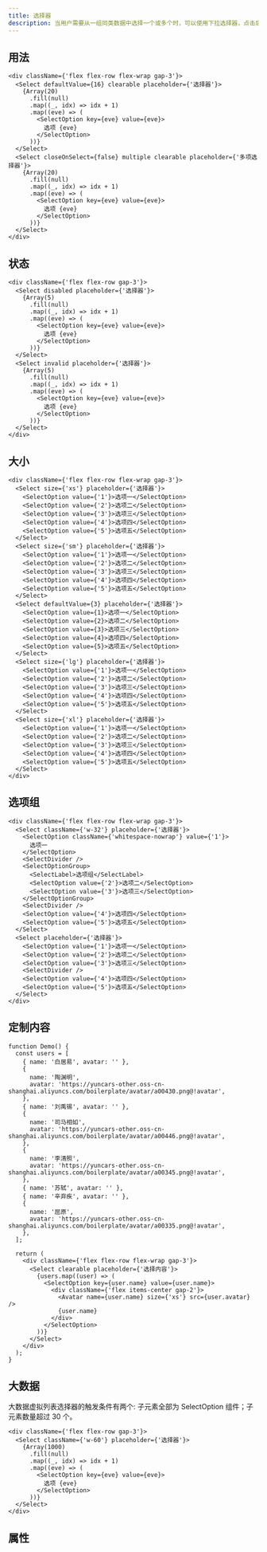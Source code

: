 ```yaml
---
title: 选择器
description: 当用户需要从一组同类数据中选择一个或多个时，可以使用下拉选择器，点击后选择对应项。
---
```


## 用法

```tsx preview editable
<div className={'flex flex-row flex-wrap gap-3'}>
  <Select defaultValue={16} clearable placeholder={'选择器'}>
    {Array(20)
      .fill(null)
      .map((_, idx) => idx + 1)
      .map((eve) => (
        <SelectOption key={eve} value={eve}>
          选项 {eve}
        </SelectOption>
      ))}
  </Select>
  <Select closeOnSelect={false} multiple clearable placeholder={'多项选择器'}>
    {Array(20)
      .fill(null)
      .map((_, idx) => idx + 1)
      .map((eve) => (
        <SelectOption key={eve} value={eve}>
          选项 {eve}
        </SelectOption>
      ))}
  </Select>
</div>
```

## 状态

```tsx preview editable
<div className={'flex flex-row gap-3'}>
  <Select disabled placeholder={'选择器'}>
    {Array(5)
      .fill(null)
      .map((_, idx) => idx + 1)
      .map((eve) => (
        <SelectOption key={eve} value={eve}>
          选项 {eve}
        </SelectOption>
      ))}
  </Select>
  <Select invalid placeholder={'选择器'}>
    {Array(5)
      .fill(null)
      .map((_, idx) => idx + 1)
      .map((eve) => (
        <SelectOption key={eve} value={eve}>
          选项 {eve}
        </SelectOption>
      ))}
  </Select>
</div>
```

## 大小

```tsx preview editable
<div className={'flex flex-row flex-wrap gap-3'}>
  <Select size={'xs'} placeholder={'选择器'}>
    <SelectOption value={'1'}>选项一</SelectOption>
    <SelectOption value={'2'}>选项二</SelectOption>
    <SelectOption value={'3'}>选项三</SelectOption>
    <SelectOption value={'4'}>选项四</SelectOption>
    <SelectOption value={'5'}>选项五</SelectOption>
  </Select>
  <Select size={'sm'} placeholder={'选择器'}>
    <SelectOption value={'1'}>选项一</SelectOption>
    <SelectOption value={'2'}>选项二</SelectOption>
    <SelectOption value={'3'}>选项三</SelectOption>
    <SelectOption value={'4'}>选项四</SelectOption>
    <SelectOption value={'5'}>选项五</SelectOption>
  </Select>
  <Select defaultValue={3} placeholder={'选择器'}>
    <SelectOption value={1}>选项一</SelectOption>
    <SelectOption value={2}>选项二</SelectOption>
    <SelectOption value={3}>选项三</SelectOption>
    <SelectOption value={4}>选项四</SelectOption>
    <SelectOption value={5}>选项五</SelectOption>
  </Select>
  <Select size={'lg'} placeholder={'选择器'}>
    <SelectOption value={'1'}>选项一</SelectOption>
    <SelectOption value={'2'}>选项二</SelectOption>
    <SelectOption value={'3'}>选项三</SelectOption>
    <SelectOption value={'4'}>选项四</SelectOption>
    <SelectOption value={'5'}>选项五</SelectOption>
  </Select>
  <Select size={'xl'} placeholder={'选择器'}>
    <SelectOption value={'1'}>选项一</SelectOption>
    <SelectOption value={'2'}>选项二</SelectOption>
    <SelectOption value={'3'}>选项三</SelectOption>
    <SelectOption value={'4'}>选项四</SelectOption>
    <SelectOption value={'5'}>选项五</SelectOption>
  </Select>
</div>
```

## 选项组

```tsx preview editable
<div className={'flex flex-row flex-wrap gap-3'}>
  <Select className={'w-32'} placeholder={'选择器'}>
    <SelectOption className={'whitespace-nowrap'} value={'1'}>
      选项一
    </SelectOption>
    <SelectDivider />
    <SelectOptionGroup>
      <SelectLabel>选项组</SelectLabel>
      <SelectOption value={'2'}>选项二</SelectOption>
      <SelectOption value={'3'}>选项三</SelectOption>
    </SelectOptionGroup>
    <SelectDivider />
    <SelectOption value={'4'}>选项四</SelectOption>
    <SelectOption value={'5'}>选项五</SelectOption>
  </Select>
  <Select placeholder={'选择器'}>
    <SelectOption value={'1'}>选项一</SelectOption>
    <SelectOption value={'2'}>选项二</SelectOption>
    <SelectOption value={'3'}>选项三</SelectOption>
    <SelectDivider />
    <SelectOption value={'4'}>选项四</SelectOption>
    <SelectOption value={'5'}>选项五</SelectOption>
  </Select>
</div>
```

## 定制内容

```tsx preview editable
function Demo() {
  const users = [
    { name: '白居易', avatar: '' },
    {
      name: '陶渊明',
      avatar: 'https://yuncars-other.oss-cn-shanghai.aliyuncs.com/boilerplate/avatar/a00430.png@!avatar',
    },
    { name: '刘禹锡', avatar: '' },
    {
      name: '司马相如',
      avatar: 'https://yuncars-other.oss-cn-shanghai.aliyuncs.com/boilerplate/avatar/a00446.png@!avatar',
    },
    {
      name: '李清照',
      avatar: 'https://yuncars-other.oss-cn-shanghai.aliyuncs.com/boilerplate/avatar/a00345.png@!avatar',
    },
    { name: '苏轼', avatar: '' },
    { name: '辛弃疾', avatar: '' },
    {
      name: '屈原',
      avatar: 'https://yuncars-other.oss-cn-shanghai.aliyuncs.com/boilerplate/avatar/a00335.png@!avatar',
    },
  ];

  return (
    <div className={'flex flex-row flex-wrap gap-3'}>
      <Select clearable placeholder={'选择内容'}>
        {users.map((user) => (
          <SelectOption key={user.name} value={user.name}>
            <div className={'flex items-center gap-2'}>
              <Avatar name={user.name} size={'xs'} src={user.avatar} />
              {user.name}
            </div>
          </SelectOption>
        ))}
      </Select>
    </div>
  );
}
```

## 大数据

大数据虚拟列表选择器的触发条件有两个: 子元素全部为 SelectOption 组件；子元素数量超过 30 个。

```tsx preview editable
<div className={'flex flex-row gap-3'}>
  <Select className={'w-60'} placeholder={'选择器'}>
    {Array(1000)
      .fill(null)
      .map((_, idx) => idx + 1)
      .map((eve) => (
        <SelectOption key={eve} value={eve}>
          选项 {eve}
        </SelectOption>
      ))}
  </Select>
</div>
```

## 属性

<PropsTable tableTitle="选择器" componentName="Select" />

<PropsTable tableTitle="选择器选项" componentName="SelectOption" />
